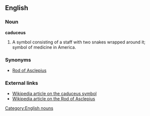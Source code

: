 ==English==

===Noun===
[[Category:English nouns]]
'''caduceus'''
#A symbol consisting of a staff with two snakes wrapped around it; symbol of medicine in America.

===Synonyms===
*[[Rod of Asclepius]]

===External links===
*[[w:Caduceus|Wikipedia article on the caduceus symbol]]
*[[w:Rod of Asclepius|Wikipedia article on the Rod of Asclepius]]